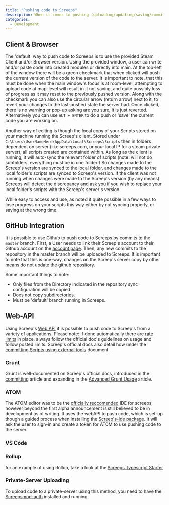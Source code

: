 ```yaml
---
title: "Pushing code to Screeps"
description: When it comes to pushing (uploading/updating/saving/committing) code to Screeps, there is three main ways to go about it.
categories:
  - Development
---
```


## Client & Browser

The 'default' way to push code to Screeps is to use the provided Steam Client and/or Browser version. Using the provided window, a user can write and/or paste code into created modules or directly into main. At the top-left of the window there will be a green checkmark that when clicked will push the current version of the code to the server. It is important to note, that this must be done when the main window's focus is at room-level, attempting to upload code at map-level will result in it not saving, and quite possibly loss of progress as it may reset to the previously pushed version. Along with the checkmark you can also use the circular arrow (return arrow) next to it, to revert your changes to the last-pushed state the server had. Once clicked, there is no warning or pop-up asking are you sure, it is just reverted. Alternatively you can use `ALT + ENTER` to do a push or 'save' the current code you are working on.

Another way of editing is though the local copy of your Scripts stored on your machine running the Screep's client. Stored under `C:\Users\UserNameHere\AppData\Local\Screeps\Scripts` then in folders dependent on server (like screeps.com, or your local IP for a steam private server), all scripts created are contained within. As long as the client is running, it will auto-sync the relevant folder of scripts (note: will not do subfolders, everything must be in one folder!) So changes made to the Screep's version are synced to the local folder, and changes made to the local folder's scripts are synced to Screep's version. If the client was not running when changes were made to the Screep's version (by any means) Screeps will detect the discrepancy and ask you if you wish to replace your local folder's scripts with the Screep's server's version.

While easy to access and use, as noted it quite possible in a few ways to lose progress on your scripts this way either by not syncing properly, or saving at the wrong time.

## GitHub Integration

It is possible to use Github to push code to Screeps by commits to the `master` branch. First, a User needs to link their Screep's account to their Github account on the [account page](https://screeps.com/a/#!/account). Then, any new commits to the repository in the master branch will be uploaded to Screeps. It is important to note that this is one-way, changes on the Screep's server copy by other means do not update the github repository.

Some important things to note:

- Only files from the Directory indicated in the repository sync configuration will be copied.
- Does not copy subdirectories.
- Must be 'default' branch running in Screeps.

## Web-API

Using Screep's [Web API](https://docs.screeps.com/auth-tokens.html) it is possible to push code to Screep's from a variety of applications. Please note: If done automatically there are [rate limits](https://docs.screeps.com/auth-tokens.html#Rate-Limiting) in place, always follow the official doc's guidelines on usage and follow posted limits. Screep's official docs also detail how under the [committing Scripts using external tools](https://docs.screeps.com/commit.html) document.

### Grunt

Grunt is well-documented on Screep's official docs, introduced in the [committing](https://docs.screeps.com/commit.html) article and expanding in the [Advanced Grunt Usage](https://docs.screeps.com/contributed/advanced_grunt.html) article.

### ATOM

The ATOM editor was to be the [officially reccomended](https://blog.screeps.com/2019/08/ide/) IDE for screeps, however beyond the first alpha announcement is still believed to be in development as of writing. It uses the webAPI to push code, which is set-up though a guided process when installing the [Screep's-ide package](https://atom.io/packages/screeps-ide). It will ask the user to sign-in and create a token for ATOM to use pushing code to the server.

### VS Code

### Rollup

for an example of using Rollup, take a look at the [Screeps Typescript Starter](https://github.com/screepers/screeps-typescript-starter)

### Private-Server Uploading

To upload code to a private-server using this method, you need to have the [Screepsmod-auth](https://github.com/ScreepsMods/screepsmod-auth) installed and running.